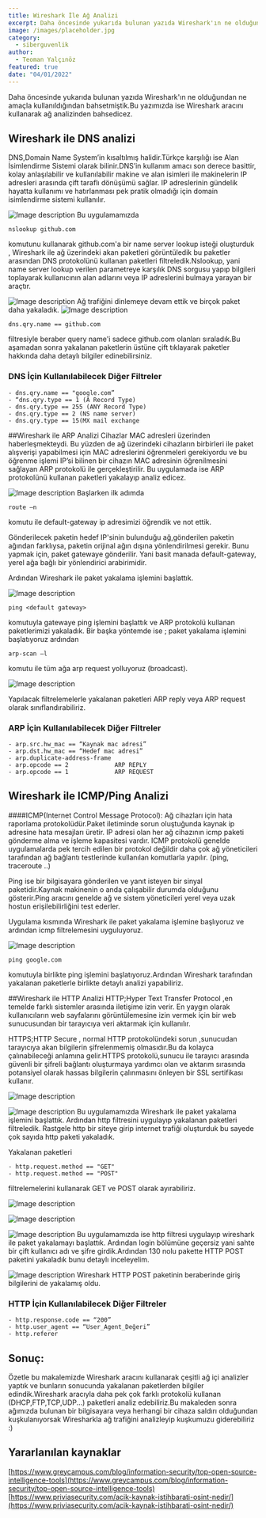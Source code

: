 ```yaml
---
title: Wireshark İle Ağ Analizi
excerpt: Daha öncesinde yukarıda bulunan yazıda Wireshark'ın ne olduğundan ne amaçla kullanıldığından bahsetmiştik.Bu yazımızda ise Wireshark aracını kullanarak ağ analizinden bahsedicez.
image: /images/placeholder.jpg
category:
  - siberguvenlik
author:
  - Teoman Yalçınöz
featured: true
date: "04/01/2022"
---
```



Daha öncesinde yukarıda bulunan yazıda Wireshark'ın ne olduğundan ne amaçla kullanıldığından bahsetmiştik.Bu yazımızda ise Wireshark aracını kullanarak ağ analizinden bahsedicez.

## Wireshark ile DNS analizi
DNS,Domain Name System’in kısaltılmış halidir.Türkçe karşılığı ise Alan İsimlendirme Sistemi olarak bilinir.DNS’in kullanım amacı son derece basittir, kolay anlaşılabilir ve kullanılabilir makine ve alan isimleri ile makinelerin IP adresleri arasında çift taraflı dönüşümü sağlar. IP adreslerinin gündelik hayatta kullanımı ve hatırlanması pek pratik olmadığı için domain isimlendirme sistemi kullanılır.


![Image description](https://dev-to-uploads.s3.amazonaws.com/uploads/articles/twlnyfq79xknypxzs8do.png)
Bu uygulamamızda 

```
nslookup github.com
```
 komutunu kullanarak github.com'a bir name server lookup isteği oluşturduk , Wireshark ile ağ üzerindeki akan paketleri görüntüledik bu paketler arasından DNS protokolünü kullanan paketleri filtreledik.Nslookup, yani name server lookup verilen parametreye karşılık DNS sorgusu yapıp bilgileri toplayarak kullanıcının alan adlarını veya IP adreslerini bulmaya yarayan bir araçtır.


![Image description](https://dev-to-uploads.s3.amazonaws.com/uploads/articles/23zxirbp705tr54ohivh.png)
Ağ trafiğini dinlemeye devam ettik ve birçok paket daha yakaladık.
![Image description](https://dev-to-uploads.s3.amazonaws.com/uploads/articles/noalfo3tiw8a1avbqb8s.png)

```
dns.qry.name == github.com
```
 filtresiyle beraber query name'i sadece github.com olanları sıraladık.Bu aşamadan sonra yakalanan paketlerin üstüne çift tıklayarak paketler hakkında daha detaylı bilgiler edinebilirsiniz.

### DNS İçin Kullanılabilecek Diğer Filtreler

```
- dns.qry.name == "google.com”
- “dns.qry.type == 1 (A Record Type)
- dns.qry.type == 255 (ANY Record Type)
- dns.qry.type == 2 (NS name server)
- dns.qry.type == 15(MX mail exchange
```

##Wireshark ile ARP Analizi
Cihazlar MAC adresleri üzerinden haberleşmekteydi. Bu yüzden de ağ üzerindeki cihazların birbirleri ile paket alışverişi yapabilmesi için MAC adreslerini öğrenmeleri gerekiyordu ve bu öğrenme işlemi IP’si bilinen bir cihazın MAC adresinin öğrenilmesini sağlayan ARP protokolü ile gerçekleştirilir.
Bu uygulamada ise ARP protokolünü kullanan paketleri yakalayıp analiz edicez.

![Image description](https://dev-to-uploads.s3.amazonaws.com/uploads/articles/q7nfrjcj1x4ybtxctii5.png)
Başlarken ilk adımda 

```
route –n
```
komutu ile default-gateway ip adresimizi öğrendik ve not ettik.

Gönderilecek paketin hedef IP'sinin bulunduğu ağ,gönderilen paketin ağından farklıysa, paketin orijinal ağın dışına yönlendirilmesi gerekir. Bunu yapmak için, paket gatewaye gönderilir. Yani basit manada default-gateway, yerel ağa bağlı bir yönlendirici arabirimidir.

Ardından Wireshark ile paket yakalama işlemini başlattık.​

![Image description](https://dev-to-uploads.s3.amazonaws.com/uploads/articles/pv2tacf2wjpbuofciius.png)

```
ping <default gateway>
```
komutuyla gatewaye ping işlemini başlattık ve ARP protokolü kullanan paketlerimizi yakaladık.
Bir başka yöntemde ise ; paket yakalama işlemini başlatıyoruz ardından 

```
arp-scan –l 
```
komutu ile tüm ağa arp request yolluyoruz (broadcast).



![Image description](https://dev-to-uploads.s3.amazonaws.com/uploads/articles/occffmkqgeja7mvmioty.png)

Yapılacak filtrelemelerle yakalanan paketleri ARP reply veya ARP request olarak sınıflandırabiliriz.​

### ARP İçin Kullanılabilecek Diğer Filtreler
```
- arp.src.hw_mac == “Kaynak mac adresi”
- arp.dst.hw_mac == “Hedef mac adresi”
- arp.duplicate-address-frame
- arp.opcode == 2             ARP REPLY​
- arp.opcode == 1             ARP REQUEST 
```
## Wireshark ile ICMP/Ping Analizi
####ICMP(Internet Control Message Protocol):​
Ağ cihazları için hata raporlama protokolüdür.Paket iletiminde sorun oluştuğunda kaynak ip adresine hata mesajları üretir. IP adresi olan her ağ cihazının icmp paketi gönderme alma ve işleme kapasitesi vardır.​
ICMP protokolü genelde uygulamalarda pek tercih edilen bir protokol değildir daha çok ağ yöneticileri tarafından ağ bağlantı testlerinde kullanılan komutlarla yapılır. (ping, traceroute ..)

Ping ise bir bilgisayara gönderilen ve yanıt isteyen bir sinyal paketidir.Kaynak makinenin o anda çalışabilir durumda olduğunu gösterir.Ping aracını genelde ağ ve sistem yöneticileri yerel veya uzak hostun erişilebilirliğini test ederler.​

Uygulama kısmında Wireshark ile paket yakalama işlemine başlıyoruz ve ardından icmp filtrelemesini uyguluyoruz.​

![Image description](https://dev-to-uploads.s3.amazonaws.com/uploads/articles/n35ir7v9jd1gxoil94jv.png)
```
ping google.com 
```
komutuyla birlikte ping işlemini başlatıyoruz.​Ardından Wireshark tarafından yakalanan paketlerle birlikte detaylı analizi yapabiliriz.

##Wireshark ile HTTP Analizi
HTTP;Hyper Text Transfer Protocol ,en temelde farklı sistemler arasında iletişime izin verir. En yaygın olarak kullanıcıların web sayfalarını görüntülemesine izin vermek için bir web sunucusundan bir tarayıcıya veri aktarmak için kullanılır.

HTTPS;HTTP Secure , normal HTTP protokolündeki sorun ,sunucudan tarayıcıya akan bilgilerin şifrelenmemiş olmasıdır.Bu da kolayca çalınabileceği anlamına gelir.HTTPS protokolü,sunucu ile tarayıcı arasında güvenli bir şifreli bağlantı oluşturmaya yardımcı olan ve aktarım sırasında potansiyel olarak hassas bilgilerin çalınmasını önleyen bir SSL sertifikası kullanır.​​


![Image description](https://dev-to-uploads.s3.amazonaws.com/uploads/articles/iob3qcwaykmnxbzm5ec7.png)



![Image description](https://dev-to-uploads.s3.amazonaws.com/uploads/articles/8cpovt4jk5zywo6tdcy0.png)
Bu uygulamamızda Wireshark ile paket yakalama işlemini başlattık. Ardından http filtresini uygulayıp yakalanan paketleri filtreledik.​
Rastgele http bir siteye girip internet trafiği oluşturduk bu sayede çok sayıda http paketi yakaladık.

Yakalanan paketleri

```
- http.request.method == "GET"        ​
- http.request.method == "POST"
```
filtrelemelerini kullanarak GET ve POST olarak ayırabiliriz.

![Image description](https://dev-to-uploads.s3.amazonaws.com/uploads/articles/yof1c8vs3v3j8drk009z.png)

![Image description](https://dev-to-uploads.s3.amazonaws.com/uploads/articles/7ye99g9iah5zpuzhv5r4.png)


![Image description](https://dev-to-uploads.s3.amazonaws.com/uploads/articles/ypvwynervylqb7xleoky.png)
Bu uygulamamızda ise http filtresi uygulayıp wireshark ile paket yakalamayı başlattık. Ardından login bölümüne geçersiz yani sahte bir çift kullanıcı adı ve şifre girdik.Ardından 130 nolu pakette HTTP POST paketini yakaladık bunu detaylı inceleyelim.


![Image description](https://dev-to-uploads.s3.amazonaws.com/uploads/articles/6gf2ouyiq0v4yhq441og.png)
Wireshark HTTP POST paketinin beraberinde giriş bilgilerini de yakalamış oldu.​

### HTTP İçin Kullanılabilecek Diğer Filtreler
```
- http.response.code == “200”
- http.user_agent == “User_Agent_Değeri”
- http.referer
```

## Sonuç:
Özetle bu makalemizde Wireshark aracını kullanarak çeşitli ağ içi analizler yaptık ve bunların sonucunda yakalanan paketlerden bilgiler edindik.Wireshark aracıyla daha pek çok farklı protokolü kullanan (DHCP,FTP,TCP,UDP...) paketleri analiz edebiliriz.Bu makaleden sonra ağımızda bulunan bir bilgisayara veya herhangi bir cihaza saldırı olduğundan kuşkulanıyorsak Wiresharkla ağ trafiğini analizleyip kuşkumuzu giderebiliriz :)


## Yararlanılan kaynaklar
[https://www.greycampus.com/blog/information-security/top-open-source-intelligence-tools](https://www.greycampus.com/blog/information-security/top-open-source-intelligence-tools)
[https://www.priviasecurity.com/acik-kaynak-istihbarati-osint-nedir/](https://www.priviasecurity.com/acik-kaynak-istihbarati-osint-nedir/)
